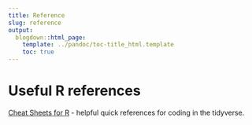 ```yaml
---
title: Reference
slug: reference
output:
  blogdown::html_page:
    template: ../pandoc/toc-title_html.template
    toc: true
---
```


# Useful R references
[Cheat Sheets for R](https://rstudio.com/resources/cheatsheets/) - helpful quick references for coding in the tidyverse. 
